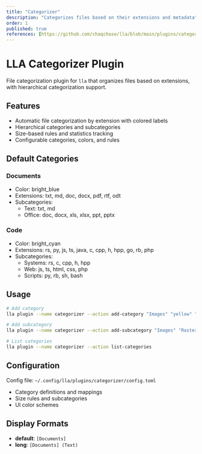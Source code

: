 ```yaml
---
title: "Categorizer"
description: "Categorizes files based on their extensions and metadata"
order: 1
published: true
references: [https://github.com/chaqchase/lla/blob/main/plugins/categorizer]
---
```


# LLA Categorizer Plugin

File categorization plugin for `lla` that organizes files based on extensions, with hierarchical categorization support.

## Features

- Automatic file categorization by extension with colored labels
- Hierarchical categories and subcategories
- Size-based rules and statistics tracking
- Configurable categories, colors, and rules

## Default Categories

### Documents

- Color: bright_blue
- Extensions: txt, md, doc, docx, pdf, rtf, odt
- Subcategories:
  - Text: txt, md
  - Office: doc, docx, xls, xlsx, ppt, pptx

### Code

- Color: bright_cyan
- Extensions: rs, py, js, ts, java, c, cpp, h, hpp, go, rb, php
- Subcategories:
  - Systems: rs, c, cpp, h, hpp
  - Web: js, ts, html, css, php
  - Scripts: py, rb, sh, bash

## Usage

```bash
# Add category
lla plugin --name categorizer --action add-category "Images" "yellow" "jpg,png,gif"

# Add subcategory
lla plugin --name categorizer --action add-subcategory "Images" "Raster" "jpg,png,gif"

# List categories
lla plugin --name categorizer --action list-categories
```

## Configuration

Config file: `~/.config/lla/plugins/categorizer/config.toml`

- Category definitions and mappings
- Size rules and subcategories
- UI color schemes

## Display Formats

- **default**: `[Documents]`
- **long**: `[Documents] (Text)`
